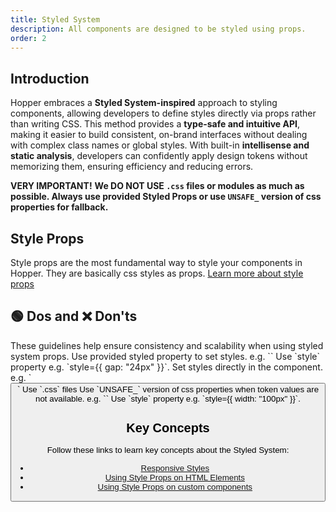 ```yaml
---
title: Styled System
description: All components are designed to be styled using props.
order: 2
---
```


## Introduction

Hopper embraces a **Styled System-inspired** approach to styling components, allowing developers to define styles directly via props rather than writing CSS. This method provides a **type-safe and intuitive API**, making it easier to build consistent, on-brand interfaces without dealing with complex class names or global styles. With built-in **intellisense and static analysis**, developers can confidently apply design tokens without memorizing them, ensuring efficiency and reducing errors.

**VERY IMPORTANT!**
**We DO NOT USE `.css` files or modules as much as possible. Always use provided Styled Props or use `UNSAFE_` version of css properties for fallback.**

## Style Props

Style props are the most fundamental way to style your components in Hopper. They are basically css styles as props. [Learn more about style props](/styled-system/concepts/styling)

## 🟢 Dos and ❌ Don'ts
<DoDont>
    <DoDont.Title>
        These guidelines help ensure consistency and scalability when using styled system props.
    </DoDont.Title>
    <DoDont.Item>
        <Do>Use provided styled property to set styles. e.g. `<Stack gap="inline-lg">`</Do>
        <Dont>Use `style` property e.g. `style={{ gap: "24px" }}`.</Dont>
    </DoDont.Item>
    <DoDont.Item>
        <Do>Set styles directly in the component. e.g. `<Button maxWidth="100%">`</Do>
        <Dont>Use `.css` files</Dont>
    </DoDont.Item>
    <DoDont.Item>
        <Do>Use `UNSAFE_` version of css properties when token values are not available. e.g. `<Stack UNSAFE_width="100px">`</Do>
        <Dont>Use `style` property e.g. `style={{ width: "100px" }}`.</Dont>
    </DoDont.Item>
</DoDont>

## Key Concepts

Follow these links to learn key concepts about the Styled System:

- [Responsive Styles](/styled-system/concepts/responsive-styles)
- [Using Style Props on HTML Elements](/styled-system/concepts/html-elements)
- [Using Style Props on custom components](/styled-system/concepts/custom-components)
